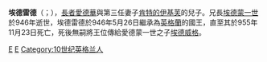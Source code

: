 {{Infobox royalty
| name         = 埃德雷德
| image        = King_Edred_engraving.jpg
| succession   = 英格蘭國王
| reign        = 946年5月26日 — 955年11月23日
| coronation   = 946年8月16日
| predecessor  = [[埃德蒙一世|埃德蒙一世]]
| successor    = [[愛德威|愛德威]]
| birth_date   = 923年
| birth_place  = [[威塞克斯王國|威塞克斯]]
| death_date   = 955年11月23日
| death_place  = [[弗羅姆|弗羅姆]]
| burial_place = [[溫徹斯特座堂|溫徹斯特座堂]]
| house        = [[威塞克斯家族|威塞克斯家族]]
| father       = [[長者愛德華|長者愛德華]]
| mother       = [[肯特的伊基芙|肯特的伊基芙]]
}}

'''埃德雷德'''（{{lang-en|Eadred或Eadred}}；{{bd|923年||955年|11月23日|catIdx=E}}），[[長者愛德華|長者愛德華]]與第三任妻子[[肯特的伊基芙|肯特的伊基芙]]的兒子。兄長[[埃德蒙一世|埃德蒙一世]]於946年逝世，埃德雷德於946年5月26日繼承為[[英格蘭|英格蘭]]的國王，直至其於955年11月23日死亡，死後無嗣將王位傳給愛德蒙一世之子[[埃德威格|埃德威格]]。

{{S-start}}
{{S-hou|[[威塞克斯王朝|威塞克斯王朝]]||923年|955年|11月23日}}
{{S-reg}}
{{S-bef|before=[[愛德蒙一世|愛德蒙一世]]}}
{{S-ttl|title={{link-en|英格兰人的國王|List of monarchs of Wessex}}|years=946年5月26日—955年11月23日}}
{{S-aft||after=[[埃德威格|埃德威格]]}}
{{s-end}}

{{英格兰君主}}

{{Authority control}}
[[Category:英格蘭君主|E]]
[[Category:盎格魯-撒克遜君主|E]]
[[Category:10世纪英格兰人|Category:10世纪英格兰人]]